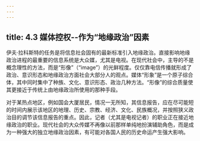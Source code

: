 ```yaml
---
---
---
```

title: 4.3 媒体控权--作为“地缘政治”因素
---



伊夫·拉科斯特的任务是将信息社会固有的最新标准引入地缘政治。直接影响地缘政治进程的最重要的信息系统是大众媒，尤其是电视。在现代社会中，主导的不是概念理性的方法，而是“形像”（“image”）的光鲜程度。仅仅靠电信传播就形成了政治、意识形态和地缘政治方面社会大部分人的观点。媒体“形象”是一个原子综合体，其中同时集中了种族、文化、意识形态、政治几种方法。“形像”的综合质量使其更接近于传统上由地缘政治所使用的那种手段。

对于某热点地区，例如国会大厦居民，情况一无所知，其信息报告，应在尽可能短的时间内展示该地区的地理、历史、宗教、经济、文化、民族概况，并按照狭义政治目的调节该信息报告的重点。因此，记者（尤其是电视记者）的职业正在接近地缘政治的职业。现代社会的大众传媒不再像以前那样单纯地扮演辅助角色，而是成为一种强大的独立地缘政治因素，有可能对各国人民的历史命运产生强大影响。
